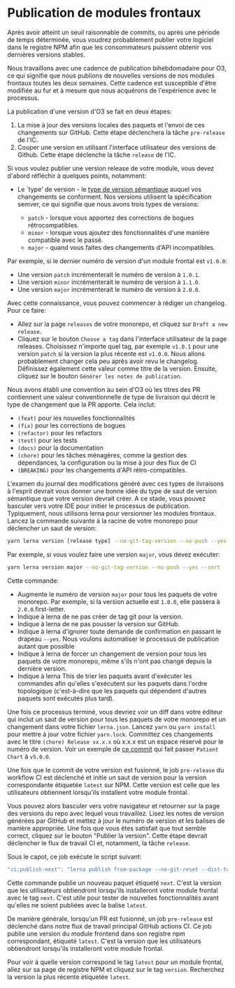 # Publication de modules frontaux

Après avoir atteint un seuil raisonnable de commits, ou après une période de temps déterminée, vous voudrez probablement publier votre logiciel dans le registre NPM afin que les consommateurs puissent obtenir vos dernières versions stables.

Nous travaillons avec une cadence de publication bihebdomadaire pour O3, ce qui signifie que nous publions de nouvelles versions de nos modules frontaux toutes les deux semaines. Cette cadence est susceptible d'être modifiée au fur et à mesure que nous acquérons de l'expérience avec le processus.

La publication d'une version d'O3 se fait en deux étapes:

1. La mise à jour des versions locales des paquets et l'envoi de ces changements sur GitHub. Cette étape déclenchera la tâche `pre-release` de l'IC.
2. Couper une version en utilisant l'interface utilisateur des versions de Github. Cette étape déclenche la tâche `release` de l'IC.

Si vous voulez publier une version release de votre module, vous devez d'abord réfléchir à quelques points, notamment:

- Le `type' de version - le [type de version sémantique](https://docs.npmjs.com/about-semantic-versioning) auquel vos changements se conforment. Nos versions utilisent la spécification semver, ce qui signifie que nous avons trois types de versions:

  - `patch` - lorsque vous apportez des corrections de bogues rétrocompatibles.
  - `minor` - lorsque vous ajoutez des fonctionnalités d'une manière compatible avec le passé.
  - `major` - quand vous faites des changements d'API incompatibles.

Par exemple, si le dernier numéro de version d'un module frontal est `v1.0.0`:

- Une version `patch` incrémenterait le numéro de version à `1.0.1`.
- Une version `minor` incrémenterait le numéro de version à `1.1.0`.
- Une version `major` incrémenterait le numéro de version à `2.0.0`.

Avec cette connaissance, vous pouvez commencer à rédiger un changelog. Pour ce faire:

- Allez sur la page `releases` de votre monorepo, et cliquez sur `Draft a new release`.
- Cliquez sur le bouton `Choose a tag` dans l'interface utilisateur de la page releases. Choisissez n'importe quel tag, par exemple `v1.0.1` pour une version `patch` si la version la plus récente est `v1.0.0`. Nous allons probablement changer cela peu après avoir revu le changelog. Définissez également cette valeur comme titre de la version. Ensuite, cliquez sur le bouton `Générer les notes de publication`.

Nous avons établi une convention au sein d'O3 où les titres des PR contiennent une valeur conventionnelle de type de livraison qui décrit le type de changement que la PR apporte. Cela inclut:

- `(feat)` pour les nouvelles fonctionnalités
- `(fix)` pour les corrections de bogues
- `(refactor)` pour les refactors
- `(test)` pour les tests
- `(docs)` pour la documentation
- `(chore)` pour les tâches ménagères, comme la gestion des dépendances, la configuration ou la mise à jour des flux de CI
- `(BREAKING)` pour les changements d'API rétro-compatibles.

L'examen du journal des modifications généré avec ces types de livraisons à l'esprit devrait vous donner une bonne idée du type de saut de version sémantique que votre version devrait créer. A ce stade, vous pouvez basculer vers votre IDE pour initier le processus de publication. Typiquement, nous utilisons lerna pour versionner les modules frontaux. Lancez la commande suivante à la racine de votre monorepo pour déclencher un saut de version:

```sh
yarn lerna version [release type] --no-git-tag-version --no-push --yes --sort
```

Par exemple, si vous voulez faire une version `major`, vous devez exécuter:

```sh
yarn lerna version major --no-git-tag-version --no-push --yes --sort
```

Cette commande:

- Augmente le numéro de version `major` pour tous les paquets de votre monorepo. Par exemple, si la version actuelle est `1.0.0`, elle passera à `2.0.0`.first-letter.
- Indique à lerna de ne pas créer de tag git pour la version.
- Indique à lerna de ne pas pousser la version sur GitHub.
- Indique à lerna d'ignorer toute demande de confirmation en passant le drapeau `--yes`. Nous voulons automatiser le processus de publication autant que possible
- Indique à lerna de forcer un changement de version pour tous les paquets de votre monorepo, même s'ils n'ont pas changé depuis la dernière version.
- Indique à lerna This de trier les paquets avant d'exécuter les commandes afin qu'elles s'exécutent sur les paquets dans l'ordre topologique (c'est-à-dire que les paquets qui dépendent d'autres paquets sont exécutés plus tard).

Une fois ce processus terminé, vous devriez voir un diff dans votre éditeur qui inclut un saut de version pour tous les paquets de votre monorepo et un changement dans votre fichier `lerna.json`. Lancez `yarn` ou `yarn install` pour mettre à jour votre fichier `yarn.lock`. Committez ces changements avec le titre `(chore) Release vx.x.x` où x.x.x est un espace réservé pour le numéro de version. Voir un exemple de [ce commit](https://github.com/openmrs/openmrs-esm-patient-chart/pull/1279) qui fait passer `Patient Chart` à `v5.0.0`.

Une fois que le commit de votre version est fusionné, le job `pre-release` du workflow CI est déclenché et initie un saut de version pour la version correspondante étiquetée `latest` sur NPM. Cette version est celle que les utilisateurs obtiennent lorsqu'ils installent votre module frontal.

Vous pouvez alors basculer vers votre navigateur et retourner sur la page des versions du repo avec lequel vous travaillez. Lisez les notes de version générées par GitHub et mettez à jour le numéro de version et les balises de manière appropriée. Une fois que vous êtes satisfait que tout semble correct, cliquez sur le bouton "Publier la version". Cette étape devrait déclencher le flux de travail CI et, notamment, la tâche `release`.

Sous le capot, ce job exécute le script suivant:

```jsx
"ci:publish-next": "lerna publish from-package --no-git-reset --dist-tag next --yes",
```

Cette commande publie un nouveau paquet étiqueté `next`. C'est la version que les utilisateurs obtiendront lorsqu'ils installeront votre module frontal avec le tag `next`. C'est utile pour tester de nouvelles fonctionnalités avant qu'elles ne soient publiées avec la balise `latest`.

De manière générale, lorsqu'un PR est fusionné, un job `pre-release` est déclenché dans notre flux de travail principal GitHub actions CI. Ce job publie une version du module frontend dans son registre npm correspondant, étiqueté `latest`. C'est la version que les utilisateurs obtiendront lorsqu'ils installeront votre module frontal.

Pour voir à quelle version correspond le tag `latest` pour un module frontal, allez sur sa page de registre NPM et cliquez sur le tag `version`. Recherchez la version la plus récente étiquetée `latest`.
